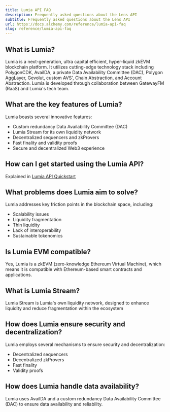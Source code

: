 ```yaml
---
title: Lumia API FAQ
description: Frequently asked questions about the Lens API
subtitle: Frequently asked questions about the Lens API
url: https://docs.alchemy.com/reference/lumia-api-faq
slug: reference/lumia-api-faq
---
```


## What is Lumia?

Lumia is a next-generation, ultra capital efficient, hyper-liquid zkEVM blockchain platform. It utilizes cutting-edge technology stack including PolygonCDK, AvailDA, a private Data Availability Committee (DAC), Polygon AggLayer, Gevolut, custom AVS', Chain Abstraction, and Account Abstraction. Lumia is developed through collaboration between GatewayFM (RaaS) and Lumia's tech team.

## What are the key features of Lumia?

Lumia boasts several innovative features:

* Custom redundancy Data Availability Committee (DAC)
* Lumia Stream for its own liquidity network
* Decentralized sequencers and zkProvers
* Fast finality and validity proofs
* Secure and decentralized Web3 experience

## How can I get started using the Lumia API?

Explained in [Lumia API Quickstart](/reference/lumia-api-quickstart)

## What problems does Lumia aim to solve?

Lumia addresses key friction points in the blockchain space, including:

* Scalability issues
* Liquidity fragmentation
* Thin liquidity
* Lack of interoperability
* Sustainable tokenomics

## Is Lumia EVM compatible?

Yes, Lumia is a zkEVM (zero-knowledge Ethereum Virtual Machine), which means it is compatible with Ethereum-based smart contracts and applications.

## What is Lumia Stream?

Lumia Stream is Lumia's own liquidity network, designed to enhance liquidity and reduce fragmentation within the ecosystem

## How does Lumia ensure security and decentralization?

Lumia employs several mechanisms to ensure security and decentralization:

* Decentralized sequencers
* Decentralized zkProvers
* Fast finality
* Validity proofs

## How does Lumia handle data availability?

Lumia uses AvailDA and a custom redundancy Data Availability Committee (DAC) to ensure data availability and reliability.
